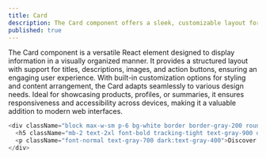```yaml
---
title: Card
description: The Card component offers a sleek, customizable layout for displaying content effectively in React applications.
published: true
---
```

<div className="mdx-body">
The Card component is a versatile React element designed to display information in a visually organized manner. It provides a structured layout with support for titles, descriptions, images, and action buttons, ensuring an engaging user experience. With built-in customization options for styling and content arrangement, the Card adapts seamlessly to various design needs. Ideal for showcasing products, profiles, or summaries, it ensures responsiveness and accessibility across devices, making it a valuable addition to modern web interfaces.
</div>

<PreviewBox>
<Card />
</PreviewBox>

```js showLineNumbers caption="You can customize the markup and modify the tags as per your preferred framework to seamlessly integrate them into your project."
<div className="block max-w-sm p-6 bg-white border border-gray-200 rounded-lg shadow hover:bg-gray-100 dark:bg-black dark:border-gray-800 dark:hover:bg-gray-950">
  <h5 className="mb-2 text-2xl font-bold tracking-tight text-gray-900 dark:text-white border-b border-gray-800">Next.js Features</h5>
  <p className="font-normal text-gray-700 dark:text-gray-400">Discover the powerful features and capabilities of Next.js for building modern web applications.</p>
</div>
```

